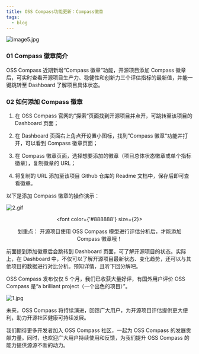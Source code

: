 ```yaml
---
title: OSS Compass功能更新：Compass徽章
tags:
  - blog
---
```


![image5.jpg](media/report-zh.png)

<!--truncate-->

### 01 Compass 徽章简介

OSS Compass 近期新增“Compass 徽章”功能，开源项目添加 Compass 徽章后，可实时查看开源项目生产力、稳健性和创新力三个评估指标的最新值，并能一键跳转至 Dashboard 了解项目具体状态。

### 02 如何添加 Compass 徽章

1. 在 OSS Compass 官网的”探索“页面找到开源项目并点开，可跳转至该项目的 Dashboard 页面；

2. 在 Dashboard 页面右上角点开设置小图标，找到”Compass 徽章“功能并打开，可以看到 Compass 徽章页面；

3. 在 Compass 徽章页面，选择想要添加的徽章（项目总体状态徽章或单个指标徽章），复制徽章的 URL；

4. 将复制的 URL 添加至该项目 Github 仓库的 Readme 文档中，保存后即可查看徽章。

以下是添加 Compass 徽章的操作演示：

![2.gif](media/1.gif)

<center>

  <font color={'#888888'} size={2}>

划重点：
开源项目使用 OSS Compass 模型进行评估分析后，才能添加 Compass 徽章哦！

  </font>

</center>

前面提到添加徽章后会跳转到 Dashboard 页面，可了解开源项目的状态。实际上，在 Dashboard 中，不仅可以了解开源项目最新状态、变化趋势，还可以与其他项目的数据进行对比分析。预知详情，且听下回分解吧。

OSS Compass 发布仅仅 5 个月，我们已收获大量好评，有国外用户评价 OSS Compass 是“a brilliant project（一个出色的项目）”。

![1.jpg](media/1.jpg)

未来，OSS Compass 将持续演进，回馈广大用户，为开源项目评估提供更大便利，助力开源社区健康可持续发展。

我们期待更多开发者加入 OSS Compass 社区，一起为 OSS Compass 的发展贡献力量。同时，也欢迎广大用户持续使用和反馈，为我们提升 OSS Compass 的能力提供源源不断的动力。
